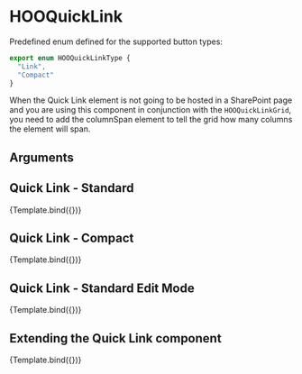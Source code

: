
<Meta title="Components/Quick Link/HOOQuickLink" component={HOOQuickLink} />

# HOOQuickLink

Predefined enum defined for the supported button types:
```ts
export enum HOOQuickLinkType {
  "Link",
  "Compact"
}
```

When the Quick Link element is not going to be hosted in a SharePoint page and you are using this component in conjunction with the `HOOQuickLinkGrid`, you need to add the columnSpan element to tell the grid how many columns the element will span.

## Arguments

<ArgTypes of={HOOQuickLink} />


## Quick Link - Standard
<Canvas>
  <Story
    name="Quick Link: Standard"
    args={
      { type: HOOQuickLinkType.Link, iconName: "hoo-icon-ninjacat", title: 'My Quick Link Item', description: "Details about my quick link item" }
    }>
    {Template.bind({})}
  </Story>
</Canvas>

## Quick Link - Compact
<Canvas>
  <Story
    name="Quick Link: Compact"
    args={
      { type: HOOQuickLinkType.Link, iconName: "hoo-icon-ninjacat", title: 'My Quick Link Item', description: "Details about my quick link item" }
    }>
    {Template.bind({})}
  </Story>
</Canvas> 

## Quick Link - Standard Edit Mode
<Canvas>
  <Story
    name="Quick Link: Standard Edit Mode"
    args={
      { type: HOOQuickLinkType.Link, iconName: "hoo-icon-ninjacat", title: 'My Quick Link Item', description: "Details about my quick link item", editMode: true }
    }>
    {Template.bind({})}
  </Story>
</Canvas>

## Extending the Quick Link component
<Canvas>
  <Story
    name="Extending"
    args={
      { type: HOOQuickLinkType.Link, iconName: "hoo-icon-ninjacat", title: 'My Quick Link Item', description: "Details about my quick link item", rootElementAttributes: { style: { backgroundColor: "pink" } } }
    }>
    {Template.bind({})}
  </Story>
</Canvas>

